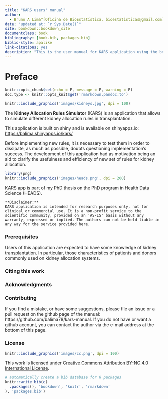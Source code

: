 ```yaml
--- 
title: "KARS users' manual"
author: 
  - Bruno A Lima^[Oficina de BioEstatística, bioestatisticas@gmail.com]
date: "updated at: `r Sys.Date()`"
site: bookdown::bookdown_site
documentclass: book
bibliography: [book.bib, packages.bib]
biblio-style: apalike
link-citations: yes
description: "This is the user manual for KARS application using the bookdown package to write a book. The output format for this book is bookdown::gitbook."
---
```


# Preface {-}

```r
knitr::opts_chunk$set(echo = F, message = F, warning = F)
doc.type <- knitr::opts_knit$get('rmarkdown.pandoc.to')

knitr::include_graphics('images/kidneys.jpg', dpi = 100)
```

The **Kidney Allocation Rules Simulator** (KARS) is an application that allows to simulate different kidney allocation rules in transplantation.

This application is built on shiny and is available on shinyapps.io: <https://balima.shinyapps.io/kars/>

Before implementing new rules, it is necessary to test them in order to dissipate, as much as possible, doubts questioning implementation’s success. The development of this application had as motivation being an aid to clarify the usefulness and efficiency of new set of rules for kidney allocation.

```r
library(png)
knitr::include_graphics('images/heads.png', dpi = 200)
```

KARS app is part of my PhD thesis on the PhD program in Health Data Science (HEADS).

```block
**Disclaimer:**
KARS application is intended for research purposes only, not for clinical or commercial use. It is a non-profit service to the scientific community, provided on an 'AS-IS' basis without any warranty, expressed or implied. The authors can not be held liable in any way for the service provided here.
```

### Prerequisites {-}

Users of this application are expected to have some knowledge of kidney transplantation. In particular, those characteristics of patients and donors commonly used on kidney allocation systems.

### Citing this work {-}

### Acknowledgments {-}

### Contributing {-}

If you find a mistake, or have some suggestions, please file an issue or a pull request on the github page of the manual: https://github.com/balima78/kars-manual. If you do not have or want a github account, you can contact the author via the e-mail address at the bottom of this page.

### License {-}

```r
knitr::include_graphics('images/cc.png', dpi = 100)
```

This work is licensed under [Creative Commons Attribution BY-NC 4.0 International License](https://creativecommons.org/licenses/by-nc/4.0/).

```r
# automatically create a bib database for R packages
knitr::write_bib(c(
  .packages(), 'bookdown', 'knitr', 'rmarkdown'
), 'packages.bib')
```
